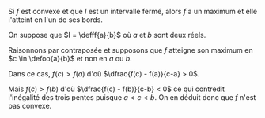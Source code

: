 


<Item type='proposition' titre='convexité et maximum'>

Si $f$ est convexe et que $I$ est un intervalle fermé, alors $f$ a un maximum et elle l'atteint en l'un de ses bords.
</Item>

<Hideable type='démonstration' titre=''>

On suppose que $I = \defff{a}{b}$ où $a$ et $b$ sont deux réels.

Raisonnons par contraposée et supposons que $f$ atteigne son maximum en $c \in \defoo{a}{b}$ et non en $a$ ou $b$.

Dans ce cas, $f(c) > f(a)$ d'où $\dfrac{f(c) - f(a)}{c-a} > 0$.

Mais $f(c) > f(b)$ d'où $\dfrac{f(c) - f(b)}{c-b} < 0$ ce qui contredit l'inégalité des trois pentes puisque $a < c < b$. On en déduit donc que $f$ n'est pas convexe.
</Hideable>